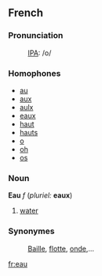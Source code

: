 ==French==
===Pronunciation===
:[[IPA]]: /o/
===Homophones===
*[[au]] 
*[[aux]] 
*[[aulx]]
*[[eaux]]
*[[haut]]
*[[hauts]]
*[[o]]
*[[oh]]
*[[os]]

===Noun===
'''Eau''' ''f'' (''pluriel:'' '''eaux''')

# [[water]]

===Synonymes===
:[[Baille]], [[flotte]], [[onde]],...
[[fr:eau]]